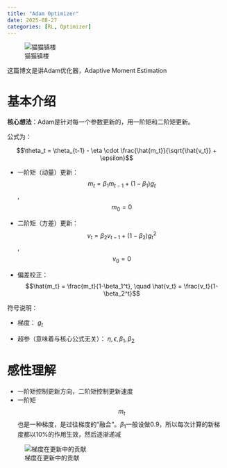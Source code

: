 ```yaml
---
title: "Adam Optimizer"
date: 2025-08-27
categories: [RL, Optimizer]
---
```


![猫猫镇楼](../images/test.png)

这篇博文是讲Adam优化器，Adaptive Moment Estimation

# 基本介绍

**核心想法**：Adam是针对每一个参数更新的，用一阶矩和二阶矩更新。

公式为：

$$\theta_t = \theta_{t-1} - \eta \cdot \frac{\hat{m_t}}{\sqrt{\hat{v_t}} + \epsilon}$$

- 一阶矩（动量）更新：
$$m_t = \beta_1 m_{t-1} + (1-\beta_1) g_t$$, $$m_0 = 0$$

- 二阶矩（方差）更新：
$$v_t = \beta_2 v_{t-1} + (1-\beta_2) g_t^2$$, $$v_0 = 0$$

- 偏差校正：
$$\hat{m_t} = \frac{m_t}{1-\beta_1^t}, \quad \hat{v_t} = \frac{v_t}{1-\beta_2^t}$$

符号说明：

- 梯度：
$g_t$

- 超参（意味着与核心公式无关）：
$\eta, \epsilon, \beta_1, \beta_2$


# 感性理解

- 一阶矩控制更新方向，二阶矩控制更新速度
- 一阶矩$$m_t$$也是一种梯度，是过往梯度的“融合”。$\beta_1$一般设做$0.9$，所以每次计算的新梯度都以10%的作用生效，然后逐渐递减

![梯度在更新中的贡献](../images/adam_gradient_explain.png)



